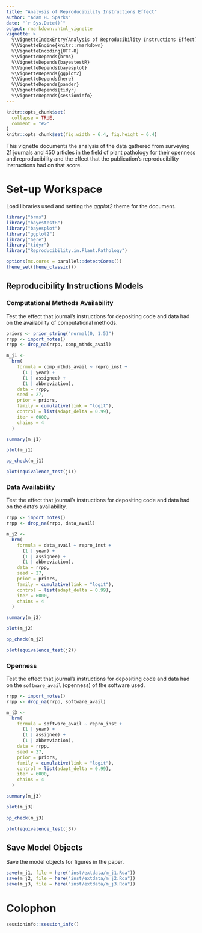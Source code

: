 ```yaml
---
title: "Analysis of Reproducibility Instructions Effect"
author: "Adam H. Sparks"
date: "`r Sys.Date()`"
output: rmarkdown::html_vignette
vignette: >
  %\VignetteIndexEntry{Analysis of Reproducibility Instructions Effect}
  %\VignetteEngine{knitr::rmarkdown}
  %\VignetteEncoding{UTF-8}
  %\VignetteDepends{brms}
  %\VignetteDepends{bayestestR}
  %\VignetteDepends{bayesplot}
  %\VignetteDepends{ggplot2}
  %\VignetteDepends{here}
  %\VignetteDepends{pander}
  %\VignetteDepends{tidyr}
  %\VignetteDepends{sessioninfo}
---
```


```r
knitr::opts_chunk$set(
  collapse = TRUE,
  comment = "#>"
)
knitr::opts_chunk$set(fig.width = 6.4, fig.height = 6.4)
```

This vignette documents the analysis of the data gathered from surveying 21 journals and 450 articles in the field of plant pathology for their openness and reproducibility and the effect that the publication's reproducibility instructions had on that score.

# Set-up Workspace

Load libraries used and setting the *ggplot2* theme for the document.

```r
library("brms")
library("bayestestR")
library("bayesplot")
library("ggplot2")
library("here")
library("tidyr")
library("Reproducibility.in.Plant.Pathology")

options(mc.cores = parallel::detectCores())
theme_set(theme_classic())
```

## Reproducibility Instructions Models

### Computational Methods Availability

Test the effect that journal's instructions for depositing code and data had on the availability of computational methods.

```r
priors <- prior_string("normal(0, 1.5)")
rrpp <- import_notes()
rrpp <- drop_na(rrpp, comp_mthds_avail)

m_j1 <-
  brm(
    formula = comp_mthds_avail ~ repro_inst +
      (1 | year) +
      (1 | assignee) +
      (1 | abbreviation),
    data = rrpp,
    seed = 27,
    prior = priors,
    family = cumulative(link = "logit"),
    control = list(adapt_delta = 0.99),
    iter = 6000,
    chains = 4
  )

summary(m_j1)

plot(m_j1)

pp_check(m_j1)

plot(equivalence_test(j1))
```

### Data Availability

Test the effect that journal's instructions for depositing code and data had on the data's availability.

```r
rrpp <- import_notes()
rrpp <- drop_na(rrpp, data_avail)

m_j2 <-
  brm(
    formula = data_avail ~ repro_inst +
      (1 | year) +
      (1 | assignee) +
      (1 | abbreviation),
    data = rrpp,
    seed = 27,
    prior = priors,
    family = cumulative(link = "logit"),
    control = list(adapt_delta = 0.99),
    iter = 6000,
    chains = 4
  )

summary(m_j2)

plot(m_j2)

pp_check(m_j2)

plot(equivalence_test(j2))
```

### Openness

Test the effect that journal's instructions for depositing code and data had on the `software_avail` (openness) of the software used.

```r
rrpp <- import_notes()
rrpp <- drop_na(rrpp, software_avail)

m_j3 <-
  brm(
    formula = software_avail ~ repro_inst +
      (1 | year) +
      (1 | assignee) +
      (1 | abbreviation),
    data = rrpp,
    seed = 27,
    prior = priors,
    family = cumulative(link = "logit"),
    control = list(adapt_delta = 0.99),
    iter = 6000,
    chains = 4
  )

summary(m_j3)

plot(m_j3)

pp_check(m_j3)

plot(equivalence_test(j3))
```

## Save Model Objects

Save the model objects for figures in the paper.

```r
save(m_j1, file = here("inst/extdata/m_j1.Rda"))
save(m_j2, file = here("inst/extdata/m_j2.Rda"))
save(m_j3, file = here("inst/extdata/m_j3.Rda"))
```

# Colophon

```r
sessioninfo::session_info()
```
